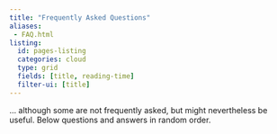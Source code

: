 ```yaml
---
title: "Frequently Asked Questions"
aliases:
 - FAQ.html
listing:
  id: pages-listing
  categories: cloud
  type: grid
  fields: [title, reading-time]
  filter-ui: [title]
---
```

... although some are not frequently asked, but might nevertheless be useful. Below questions and answers in random order.
